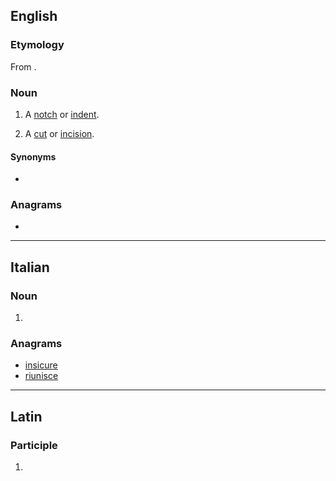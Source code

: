 ==English==

===Etymology===
From {{etyl|la|en}} {{m|la|incisura}}.

===Noun===
{{en-noun}}

# {{lb|en|anatomy}} A [[notch]] or [[indent]].
# A [[cut]] or [[incision]].

====Synonyms====
* {{sense|anatomical notch or indent}} {{l|en|incisura}}

===Anagrams===
* {{anagrams|en|sciurine}}

----

==Italian==

===Noun===
{{head|it|noun plural form|g=f}}

# {{plural of|incisura|lang=it}}

===Anagrams===
* [[insicure#Italian|insicure]]
* [[riunisce#Italian|riunisce]]

----

==Latin==

===Participle===
{{la-part-form|incīsūre}}

# {{inflection of|incīsūrus||voc|m|s|lang=la}}